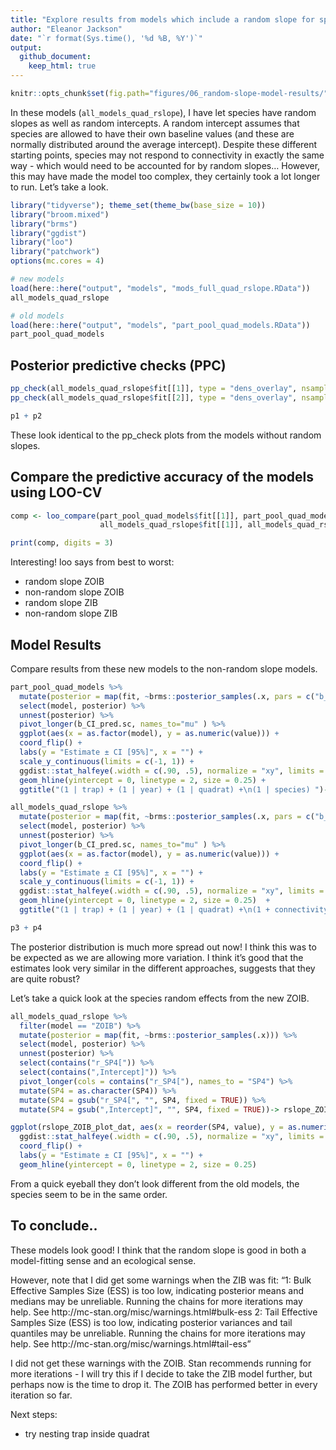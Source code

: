 ```yaml
---
title: "Explore results from models which include a random slope for species"
author: "Eleanor Jackson"
date: "`r format(Sys.time(), '%d %B, %Y')`"
output: 
  github_document:
    keep_html: true
---
```

```r
knitr::opts_chunk$set(fig.path="figures/06_random-slope-model-results/")
```

In these models (`all_models_quad_rslope`), I have let species have random slopes as well as random intercepts. A random intercept assumes that species are allowed to have their own baseline values (and these are normally distributed around the average intercept). Despite these different starting points, species may not respond to connectivity in exactly the same way - which would need to be accounted for by random slopes... However, this may have made the model too complex, they certainly took a lot longer to run. Let's take a look.

```r
library("tidyverse"); theme_set(theme_bw(base_size = 10))
library("broom.mixed")
library("brms")
library("ggdist")
library("loo")
library("patchwork")
options(mc.cores = 4)

# new models
load(here::here("output", "models", "mods_full_quad_rslope.RData")) 
all_models_quad_rslope

# old models
load(here::here("output", "models", "part_pool_quad_models.RData")) 
part_pool_quad_models
```

## Posterior predictive checks (PPC)

```r
pp_check(all_models_quad_rslope$fit[[1]], type = "dens_overlay", nsamples = 50) -> p1
pp_check(all_models_quad_rslope$fit[[2]], type = "dens_overlay", nsamples = 50) -> p2

p1 + p2
```

These look identical to the pp_check plots from the models without random slopes.

## Compare the predictive accuracy of the models using LOO-CV

```r
comp <- loo_compare(part_pool_quad_models$fit[[1]], part_pool_quad_models$fit[[2]],
                    all_models_quad_rslope$fit[[1]], all_models_quad_rslope$fit[[2]])

print(comp, digits = 3)
```

Interesting! loo says from best to worst:

* random slope ZOIB
* non-random slope ZOIB
* random slope ZIB
* non-random slope ZIB

## Model Results
Compare results from these new models to the non-random slope models.

```r
part_pool_quad_models %>%
  mutate(posterior = map(fit, ~brms::posterior_samples(.x, pars = c("b_CI_pred.sc")))) %>%
  select(model, posterior) %>%
  unnest(posterior) %>% 
  pivot_longer(b_CI_pred.sc, names_to="mu" ) %>%
  ggplot(aes(x = as.factor(model), y = as.numeric(value))) +
  coord_flip() +
  labs(y = "Estimate ± CI [95%]", x = "") +
  scale_y_continuous(limits = c(-1, 1)) +
  ggdist::stat_halfeye(.width = c(.90, .5), normalize = "xy", limits = c(-3, 3)) +
  geom_hline(yintercept = 0, linetype = 2, size = 0.25) +
  ggtitle("(1 | trap) + (1 | year) + (1 | quadrat) +\n(1 | species) ")-> p3

all_models_quad_rslope %>%
  mutate(posterior = map(fit, ~brms::posterior_samples(.x, pars = c("b_CI_pred.sc")))) %>%
  select(model, posterior) %>%
  unnest(posterior) %>%
  pivot_longer(b_CI_pred.sc, names_to="mu" ) %>% 
  ggplot(aes(x = as.factor(model), y = as.numeric(value))) +
  coord_flip() +
  labs(y = "Estimate ± CI [95%]", x = "") +
  scale_y_continuous(limits = c(-1, 1)) +
  ggdist::stat_halfeye(.width = c(.90, .5), normalize = "xy", limits = c(-3, 3)) +
  geom_hline(yintercept = 0, linetype = 2, size = 0.25)  +
  ggtitle("(1 | trap) + (1 | year) + (1 | quadrat) +\n(1 + connectivity | species)") -> p4

p3 + p4
```

The posterior distribution is much more spread out now! I think this was to be expected as we are allowing more variation. I think it's good that the estimates look very similar in the different approaches, suggests that they are quite robust?

Let's take a quick look at the species random effects from the new ZOIB.

```r
all_models_quad_rslope %>%
  filter(model == "ZOIB") %>%
  mutate(posterior = map(fit, ~brms::posterior_samples(.x))) %>%
  select(model, posterior) %>%
  unnest(posterior) %>% 
  select(contains("r_SP4[")) %>% 
  select(contains(",Intercept]")) %>% 
  pivot_longer(cols = contains("r_SP4["), names_to = "SP4") %>%
  mutate(SP4 = as.character(SP4)) %>%
  mutate(SP4 = gsub("r_SP4[", "", SP4, fixed = TRUE)) %>%
  mutate(SP4 = gsub(",Intercept]", "", SP4, fixed = TRUE))-> rslope_ZOIB_plot_dat

ggplot(rslope_ZOIB_plot_dat, aes(x = reorder(SP4, value), y = as.numeric(value))) +
  ggdist::stat_halfeye(.width = c(.90, .5), normalize = "xy", limits = c(-3, 3), size = 1.5) +
  coord_flip() +
  labs(y = "Estimate ± CI [95%]", x = "") +
  geom_hline(yintercept = 0, linetype = 2, size = 0.25)
```

From a quick eyeball they don't look different from the old models, the species seem to be in the same order.

## To conclude..
These models look good! I think that the random slope is good in both a model-fitting sense and an ecological sense.

However, note that I did get some warnings when the ZIB was fit: 
"1: Bulk Effective Samples Size (ESS) is too low, indicating posterior means and medians may be unreliable.
Running the chains for more iterations may help. See
http://mc-stan.org/misc/warnings.html#bulk-ess 
2: Tail Effective Samples Size (ESS) is too low, indicating posterior variances and tail quantiles may be unreliable.
Running the chains for more iterations may help. See
http://mc-stan.org/misc/warnings.html#tail-ess "

I did not get these warnings with the ZOIB. Stan recommends running for more iterations - I will try this if I decide to take the ZIB model further, but perhaps now is the time to drop it. The ZOIB has performed better in every iteration so far.

Next steps:

* try nesting trap inside quadrat
